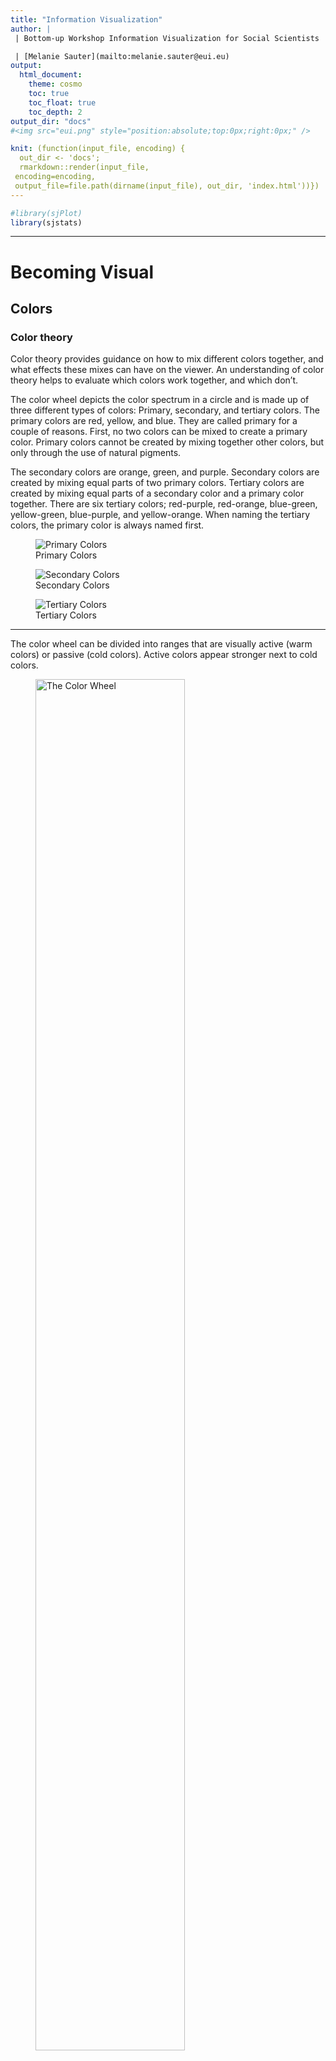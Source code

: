 ```yaml
---
title: "Information Visualization"
author: |
 | Bottom-up Workshop Information Visualization for Social Scientists

 | [Melanie Sauter](mailto:melanie.sauter@eui.eu) 
output: 
  html_document:
    theme: cosmo
    toc: true
    toc_float: true
    toc_depth: 2
output_dir: "docs"
#<img src="eui.png" style="position:absolute;top:0px;right:0px;" />

knit: (function(input_file, encoding) {
  out_dir <- 'docs';
  rmarkdown::render(input_file,
 encoding=encoding,
 output_file=file.path(dirname(input_file), out_dir, 'index.html'))})
---
```

```r
#library(sjPlot)
library(sjstats)
```


***

# Becoming Visual {.tabset}

## Colors

### Color theory

Color theory provides guidance on how to mix different colors together, and what effects these mixes can have on the viewer. An understanding of color theory helps to evaluate which colors work together, and which don't.

The color wheel depicts the color spectrum in a circle and is made up of three different types of colors: Primary, secondary, and tertiary colors. The primary colors are red, yellow, and blue. They are called primary for a couple of reasons.  First, no two colors can be mixed to create a primary color. Primary colors cannot be created by mixing together other colors, but only through the use of natural pigments. 

The secondary colors are orange, green, and purple.  Secondary colors are created by mixing equal parts of two primary colors. 
Tertiary colors are created by mixing equal parts of a secondary color and a primary color together.  There are six tertiary colors; red-purple, red-orange, blue-green, yellow-green, blue-purple, and yellow-orange. When naming the tertiary colors, the primary color is always named first. 



<div class = "row">
<div class = "col-md-4">
![Primary Colors](primary.jpg)
</div>

<div class = "col-md-4">
![Secondary Colors](secondary.jpg)
</div>

<div class = "col-md-4">
![Tertiary Colors](tertiary.jpg)
</div>
</div>

***

The color wheel can be divided into ranges that are visually active (warm colors) or passive (cold colors). Active colors appear stronger next to cold colors. 



![The Color Wheel](colors.jpg){ width=75% }


***

### Color Schemes

Color schemes are practical guidlines on how to mix colors together.

*Monochromatic* means one (mono) color (chroma). A monochromatic color scheme consists of only one color and its shades and tints.


*Analogous colors* are next to each other on the color wheel. They can have an intense yet harmonic effect. 
 
*Complementary colors* are found directly across from each other on the color wheel. They provide a strong contrast.

*Color triads* are three colors that are equally spaced apart from each other on the color wheel. 

*Warm colors* are associated with warm things. 

*Cool colors* are usually associated with cold things. 

***

### Complementary Colors 

<div class = "row">
<div class = "col-md-6">

Complementary Colors  are located opposite each other on the color wheel.
Every visual presentation involves figure-ground relationships. This relationship between a subject (or figure) and its surrounding field (ground) will evidence a level of contrast; the more an object contrasts with its surrounds, the more visible it becomes.
</div>

<div class = "col-md-6">
![](complementary.png){ width=75% }
</div>
</div>

<br>


Complementary colors can have interesting and intense effects. This may be a desirable effect, or a problem if there is text involved.

![Complementary Colors](complementary2.jpg){ width=75% }


***

#### Color Values

Value is the darkness or lightness of a color.  When dealing with pure color (hue), value can be affected by adding white or black to a color. Adding white to a color produces a tint. Adding black to a color produces a shade.

![Color Values](colorvalue.jpg){ width=75% }

***

### Color Blindness

Color blindness is the inability to differentiate certain colors. It comes in different forms, but the most common is red-green color blindness. There are multiple causes, but the most common cause is a mutated X Chromosome. Because men have only one X chromosome, they are more often affected by colorblindness Around 8% of adult men suffer from color blindness. Women on the other hand have two X chromosomes, which is why only few women are color blind. 

The most common type of color blindness is red green color blindness, this type affects about 95% of all color blind people. It means that the affected person can either not see the color red or green or both as colors but only as shades of grey, and hence not distinguish between them. The remaining 5% of colorblindness is made up of blue yellow color blindness, and less commonly – total color blindness. 

Below you can see an R package that tests graphic output for different types of color blindess. The first figure shows a graph as seen by a non-colorblind person. The second figure shows how different types of color blindness affect the vision of the same graph. The R package *colorblindr* can be downloaded  [here](https://github.com/clauswilke/colorblindr)

![Source: Colorblindr R Package](sim1.png){ width=60% }

![Source: Colorblindr R Package](sim.png)

***

### Color Systems

*SUBTRACTIVE COLOR*

The subtractive method is applied when we paint or print colors. As you know from painting, if you add more and more layers of colors, the shade will get darker and end in black. 
This is where the CMYK (Cyan, Magenta, Yellow and Key Color) color system is used. 

*ADDITIVE COLOR*

On digital screens, colors are created with light. If we do not have any light, we see black. The more colors we add, the lighter it gets and ends in white. 
This is when the RGB color system is applied. Most pictures you find on the internet are in the RGB mode and thus not printable. Although most modern office printers automatically convert the colors to CMYK mode, you need to take the color mode into consideration when submitting to a professional printer. 

### Tools to help you choose your colors

The following websites help you choose a harmonic color palette:

http://paletton.com

https://mycolor.space

https://coolors.co 

## Fonts


### What is Typography?
Typography is the style, arrangement, or appearance of typeset matter
The main goal of typography is presenting information in a way that is readable and easy to consume.

### Classifications

*Serif*
these typefaces are the more traditional ones. “Serifs” are
the little feet or arms that hang off the end of letter strokes, and typically
add a thick/thin look to the letter. Serif fonts are considered the easiest
fonts to read so they are most often used as text or “body” copy

*Sans-Serif*
As the name suggests, sans-serif fonts are 'without serifs' and usually have an overall even stroke weight. Sans serif fonts can evoke a more modern look because they were not created until the 19th century. While they can also be harder to read, they are often used only for small amounts of copy, subheadings, or large headlines. Helvetica is the most universal sans serif font as it is used around the world.

<br>

For large amounts of text, serif fonts are generally thought to move the eye along more effectively and increase reading speed, especially in print (though this obviously depends the characteristics of the specific font used). On the other hand, sans-serif fonts are often favored for online/on-screen text due to their simplified letterforms that display more clearly at various screen resolutions.

### Alignment

- align left

- align right

- align center

- justified

### Widows & Orphans
If a single word or very short line is left at the end of a column it is called a Widow. Likewise if the same is left at the top of the following column this is called an Orphan. Both of these are considered bad typography as they cause distracting shapes in a block of type. They can usually be fixed easily in the same way as the rag, by reworking the line breaks in the column or by editing the copy.

<div class = "row">
<div class = "col-md-6">
![Widow: They have a past but no future](widow.jpg)


</div>

<div class = "col-md-6">

![Orphan: They have no past but a future](orphan.jpg)
</div>
</div>

### Anatomy
![Anatomy of Type](typography.jpg)


### Basic Typography rules

point size should be 10–12 points in printed documents, 15-25 pixels on the web.

line spacing should be 120–145% of the point size.

The average line length should be 45–90 characters (including spaces).

Never use underlining, except perhaps for web links.

Use centered text sparingly.

Use bold or italic as little as possible.

### How to combine fonts

Before we start looking for a font to add to our design and combine it with our body text font, we need to ask ourselves: do we really need more than one font? Don’t just add one for the sake of it. There’s no rule in typography that says the more fonts used the better (the contrary is probably more true).

One of the main reasons that pairing serif and sans-serif fonts works so well is that it creates contrast. This idea of contrast brings together multiple concepts that you should be considering, including hierarchy and how fonts complement each other.

Contrast can be achieved in a number of ways, including through style, size, weight, spacing, and color, among others. In the example below, a bold, chunky font is paired with a tall, thin one—and although they’re almost complete opposites, they work nicely together in large part because they are so different. The differences help create distinct roles for each font, allowing them to stand out as individual pieces of information.

When combining fonts, you do want contrast, but you don’t want conflict. Just because fonts are different doesn’t mean they will automatically work well together. Generally speaking, typefaces that share a couple qualities—maybe they have similar proportions, or the lowercase letters have the same height (known as “x-height”)—are more likely to look harmonious together, even if the overall appearance differs.

choosing fonts that are too similar (i.e., don’t have enough contrast) becomes problematic. You’ll have trouble establishing a hierarchy because the fonts aren’t visually distinguishable from each other. And any differences that are discernible may look more like a mistake than a purposeful choice.



### Tools for Typography

https://medium.muz.li/typography-that-sacred-cow-ea7a5909ca70

Font Combinations: 
https://www.canva.com/font-combinations/ 
https://archetypeapp.com/

## Technicalities

### Pixel vs. Vector
The key difference between pixel and vector based graphics is how the image is structured. Pixel based graphics are made up from lots of tiny physical squares (or ‘pixels’) where as vector graphics are mapped out using mathematical equations which calculate where the edges of the shapes sit in relation to one another.

As an example; fonts are always created using vectors so that the colours can be changed efficiently and the symbol can be easily scaled up to any size without losing quality. In contrast, digital photographs are always made up of pixels, which allows for a much more efficient blending of the colours as each physical pixel block can be coloured individually – rather than each shape being mapped out and filled with a gradient, as it would have to be if it were made up using vectors.

![Vector vs. Pixel Image](vectore.jpg){ width=50% }


Pixel graphics use a grid of small, square picture elements (pixels) for displaying graphics. Each pixel has a particular position and a particular colour value. The total number of pixels in an image is always the same. If the image is enlarged, the resolution is reduced. Then the image often looks “jagged“. If an interpolation is used the image looks smooth
but not as sharp. 
Dataforms: JPG, PNG, TIFF, GIF, PSD, BMP

Vector graphics are created from mathematically defined lines (vectors) and curves.
Vectors draw pictures on the basis of their geometrical characteristics. Vector graphics are not defined by a fixed number of pixels. Therefore they are not dependent on resolution.
During expansion the contours are scaled without affecting the quality of the pictures or increasing the quantity of data. Vector graphics are always displayed or printed in the resolution of the relevant output device. Therefore they are suitable for showing sharp contours and details.
Dataforms: PDF, EPS, AI, CDR, WMF,

### Dataforms



|               | EPS                                                                                                                                                                                                   | GIF                                                                                                                                          | JPEG                                                                                                                                                                   | PDF                                                                                                             | TIFF                                                                                                                                |
|---------------|-------------------------------------------------------------------------------------------------------------------------------------------------------------------------------------------------------|----------------------------------------------------------------------------------------------------------------------------------------------|------------------------------------------------------------------------------------------------------------------------------------------------------------------------|-----------------------------------------------------------------------------------------------------------------|-------------------------------------------------------------------------------------------------------------------------------------|
| Description   | EPS (Encapsulated PostScript) is actually a page description language but is also used for describing images, and especially vector graphics.                                                         | GIF is in most cases used for screen presentations and animations.                                                                           | JPEG (Joint Photographics Experts Group) is the most common format on the Internet because it allows to compress images a lot without limiting the color range such as in GIFs .                           |  PDF (Portable Document Format) is produced by Adobe Acrobat and the format is based on PostScript (PS) format. |  TIFF (Tagged Image File Format) is one of the most common formats.                                                                 |
| Purpose       | A platform-independent printing format.                                                                                                                                                               | GIF (Grafic Interchange Format) is the perfect dataform for Internet figures that only requires up to 256 indexed colours.                                               | Internet publications, presentations, never for print!                                                                                                                 | A cross application/platform description and publishing format.                                                 | Platform independent format for photos etc. TIFF has become a defacto standard for pixel images.                                    |
| Advantages    | EPS has been a de facto standard within the graphic industry during the last fifteen years. It offers a very good printing quality on PS-printers. EPS is mostly used for storing vector information. | Most image software can import and export GIF-files. The file format offers extremely small files which is ideal for internet publications.  | The format offers a very good compression, especially for photos. Thecompression will reduce the file size by approximately 5 to 20 times.                             | Very good printing quality. A standard in desktop publishing. All information will be stored inside a PDF.      | The format is supported in almost every image and word processing software, and it does not compress the data. Ideal for printing.  |
| Disadvantages | There are sometimes problems when printing these files on printers that don’t support the Postscript format.                                                                                          | Maximum 256 colours can be stored in the file. That means that there is always a quality loss when you use it for photos.                    | The format uses a lossy compression. This means that you will loose information every time you save the image.You should not use JPEG as a master copy of your images. | Only limited options to edit a PDF-file.                                                                        | Large images require large storage space. Not the best format for online publications.                                              |

### Image Resolutions

To determine whether your raster images are a suitable resolution for a specific application, you need to check their pixel density. Units of measurement such as dots per inch (DPI) or pixels per inch (PPI) refer to the number of pixels in one inch of the image. These measurements become important when you attempt to use raster images in specific places, such as on the web or in print publications.

The web, historically, displays 72dpi (72 dots or pixels per inch) – a relatively low pixel density however most modern displays are now much higher. That said many images on the web are still in that 72-100 dpi range. While monitors can display higher resolution the web also needs to optimized for speed so images around 100 dpi hit the sweet spot for looking great on a screen but also loading quickly. Raster images with a low DPI in the 72-100 look nice and crisp on the web. But this same low DPI image may not be suitable for printing on a brochure or packaging. To correctly print an image, it should be at least 300dpi, a much higher pixel density than the web displays. Resizing a low DPI image pulled from the web to fit the dimensions of your print project won’t work because the same finite number of pixels only get bigger and begin to distort. For example, let’s say you want to print your logo at 2″x3″ on a brochure. If have a 72dpi jpg of your logo and it’s 2-inches by 3-inches, it will need to be “stretched” to more than 3 times the size to get it up to 300dpi. That 72dpi logo may look great on your computer monitor, but when it prints at 300dpi it will look pixilated. Instead you should use a vector version of your logo (.EPS or .AI) or create a raster (JPG) with the exact dimensions desired and at 300dpi.

***

# Data Visualization {.tabset}

## Basic Principles 

Visualization may not be as precise as statistics, but it provides a unique view onto data that can make it much easier to discover interesting structures than numerical methods. Visualization also provides the context necessary to make better choices and to be more careful when fitting models. Anscombe’s Quartet is a case in point, showing that four datasets that have identical statistical properties can indeed be very different.


![).](anscombe.jpg)

When we visualize data, it means that we are encoding data into visual forms such as colors, size, shape, etc. Although our data pretty much decides which type of graphs we can consider, the human brain cannot decode the information of all types of data visualization equally. 

In the mid-1980s, Cleveland and McGill (1985) ran [experiments](http://courses.ischool.berkeley.edu/i247/f05/readings/Cleveland_GraphicalPerception_Science85.pdf) measuring how accurately people were able to perceive the quantitative information encoded by different types of data visualization. People were asked to estimate two values within a chart, or compare values between charts. 
In 2010, Heer & Bostock (2010) [replicated](https://dl.acm.org/citation.cfm?id=1753357) Cleveland’s earlier experiments and added additional assessments, such as rectangular-area graphs. 

The overall pattern of results shows less accurate perception as we move from length-based scales to angles and finally areas. 

![Source: Healy (2019)](cleveland.png)

*Schematic representation of basic perceptual tasks for nine chart types, by Heer and Bostock, following Cleveland and McGill. In both studies, participants were asked to make comparisons of highlighted portions of each chart type, and say which was smaller.*

We best judge a quantity if we have a clear scale on which elements are aligned, such as a denoted y-axis for bar charts. When elements are not clearly marked by a scale, comparison is a bit harder but still good. It is more difficult again to compare the lengths of lines without a common baseline.

We tend to misjudge quantities represented as angles. This is why pie charts are usually a bad idea. We also misjudge areas. We have known for a long time that area-based comparisons of quantities are easily misinterpreted or exaggerated. For example, values in the data might be encoded as lengths which are then squared to make the shape on the graph. The result is that the difference in size between the squares or rectangles area will be much larger than the difference between the two numbers they represent. 


Finally, three-dimensional visualization of data is hardest to interprete. 
Our ability to scan the dimension of depth (z-axis) is weaker than our ability to grasp the x and y axes. Three-dimensional visualization can look impressive, but they are also harder to judge.



***

### Which chart type should I use?

This is a frequently asked question, and the answer is: There is no best answer. However, you should ask by asking yourself “What would you like to show?”.  Below you can see a basic framework to identify different chart types for different data types. Experiment with different charts to see which chart works best to tell the story in your data.

<br>

![](choosing-chart.jpg)

The most important question you should always ask is: "“What is it about the data that I would like to visualize?”. The struggle of a good visualization is often find not a visualization problem, but an operationalization problem.

Information visualization is not an art, but a systematic process. You need to clarify which attributes of your data you want to highlight, and how these attributes relate to other attributes in the data. 




*When is data visualization useful? *

The less straight-forward the answer to your question, the more useful data visualization might be. If your question is 'how many toothpastes did our company sell in a given year?', you do not need to visualize the numeric answer to that question. However, if you ask how did our toothpaste sells do compared to other toothpaste companies in a given year, a graphic visualization might be useful to look at the differences and comparisons. Vague questions require you to look at your data from different perspectives and angles. Visualizating your data for vague questions can thus be useful to draw inferences based on your own knowledge. 

In most statistic courses for social scientists, creating a graph is part of your statistical analysis. You're being taught to create a graph from your results, to show your effects, or maybe look at the distribution of your data visually. 

This ignors that information visualization can be of much greater use than only showing the outcome of an analysis. In fact, the most cited parts of a paper are usually the parts exploring, describing and interpreting the data at hand, which typically requires good and simple visualization. Exploring data visually might then give you indices on how to further work with the data, e.g. statistical analysis, machine learning, network analysis, etc. In other words, information visualization can be vital in the step to a successful operationalization. 

*Types of information visualization*


![Source: McCandless (2013).](typesinfo.jpg)




### Tables

Tables are usually better than graphics for 20 or less numbers. The special power of graphics comes with large datasets. Tables also work well when the data presentation requires many localized comparisons. 


![Source: New York Times, November 9, 1980.](tufte-table.jpg){ width=65% }


Tables are often presented with rows/cols ordered alphabetically which is good for looking up specific values, but it is bad for seeing patterns, trends, anomalies. It is better to sort rows or columns by means or medians and to shade cells according to values. If you are going to present the numbers, round a lot. Nobody wants to see all those decimals. 

<div class = "row">
<div class = "col-md-6">
![Basic table, hard to stay on the right line when reading it. ](ldc-conflict-2.jpg)

</div>

<div class = "col-md-6">
![Cleaned table, sorted according to countries and status. Shaded areas enhance readability. ](ldc-conflict-1.jpg)

</div>
</div>

## Good and Bad Graphs 

Like good writing, good graphical displays of data communicate ideas with clarity, precision, and efficiency.
Like poor writing, bad graphical displays distort or obscure the data, make it harder to understand or compare, or otherwise thwart the communicative effect which the graph should convey.

### Good Figures
Coming across a good visualization in this dense information jungle nowadays is a relief, because it is effortless and just poures in. 

After pie charts, double Y-axis graphs have caused more trouble
than almost any other

When we look at maps, we tend to focus on the substantive matter of the data and don't primarily think about the methodology behind it. 

*Time-Series*

A random sample of 4'000 graphics from 15 popular newspapers and magazins from around the world between 2974 and 1980 showed that 75% of these graphics displayed time-series Tufte (1983). 
The strength of time-series is the natural ordering of the time scale, and the ability to make big data sets with lots of variability easily visual. 

Adding an addiitonal space dimension to time-series (if your data allows) increases explanatory power. The following examples show complex multivariate graphics that are so easy to understand that viewers barely notice the multiple dimensions. 


*Narrative Graphics of Time and Space*

<<<<<<< HEAD
![Minard's visualization of Napoleon's retreat from Moscow, Paris 1885.](Minard Napoleon.jpg)

*Visual Area and Numerical Measure*

![Antonio Gabaglio, Teoria Generale della Statistica (Milan, second edition, 1888).](postale.jpg)


*Context is essential*

Good data visualization should always answer the question 'compared to what?'. Too few data in a graph should always alarm you. Consider the example about traffic deaths in the 'bad figures' section. 

*Data-Ink*

Good information visualization should invoke your focus on the substance of the data and nothing else. STatistical graphics are instruments to help people reason about quantitative information. 
Data-Ink is the non-erasable core of a graphic, the non-redundant ink arranged in response to variation in the numbers represented. That ink changes as the data changes. You should try to maximize the share of data-ink in your graph. Erase non-data-ink within reason.

*Chartjunk*

The decoration of graphs produces a lot of ink that is not necessary to understand the data behind the graph. This non-data-ink is called chartjunk. This can include

* unintentional optical art (eye-catching visual additions to a graph that distracts from the actual information and distorts the reader)

* The Grid (Grids are mostly for the intitial plotting of the data, but they carry no information and clutter up the graphic)

* Self-promoting graphics (when the data measures and elements become the design elements)

<div class = "row">
<div class = "col-md-6">
![Redesign Histogram. The left figure is a basic ggplot2 output in R. ](bdldc.jpg)

</div>

<div class = "col-md-6">
![The right figure is more viewer-friendly and has less Chartjunk, typefont is clear, words run from left to right. ](bdldc2.jpg)

</div>
</div>


*Maps*

As the importance of location data continues to grow so do the ways you can visualize this information. Maps are great for an intuitive to look at spatial patterns and great for distributing geographic data. In many cases, just by making a map you are doing analysis. That’s because you’re making the map for a reason. You have a question you want the map to help answer: Where has disease ravaged trees? Which communities are in the path of a wildfire? Where are areas of high crime? It’s also because when you make a map, as with any analysis, you’re making decisions about which information to include and how to present that information. Effective visualization is valuable for communicating results and messages clearly in an engaging way. Here are three key decisions that affect the information a map presents and the story it tells.

![Source: flowingdata.com (2019)](bars-vs-grocery.png)

http://metrocosm.com/global-migration-map.html

https://whitecollar.thenewinquiry.com/#dr5rud9 

https://flowingdata.com/2015/12/15/a-day-in-the-life-of-americans/ 

Tyler Vigen wrote an [algorithm](http://tylervigen.com/spurious-correlations) that attempts to automatically find things that correlate.

### Bad Figures

The following example is adapted from Tufte (1983). He shows how data out of context can present untruthful results. When presenting results or effects, you should always show the answer to the question 'compared to what', such as time before/after or other units. 

![*Adapted from Tufte (1983)*](traffic1.jpg){width=60%}

Design that is too data thin should always raise your suspicion and you should consider the question 'compared to what?'. Here, a few more datapoints lead to a completely different conclusion. In the first figure, one could assume that a stricter enforcement of speed limits lead to a significant decrease in traffic deaths. However, the second figure below shows that there was actually a sudden increase before the law enforcement. Thus, the drop might not be correlated with law enforcement. 

![](traffic2.jpg){width=60%}

The line connecting the two datapoints in the first figure could have a variety of other time-paths before and after. 

![](traffic3.jpg)

Bringing other states into the picture further reveals that not only Connecticut had a sudden increase in 1955 in traffic deaths. 

![*Adapted from Tufte (1983)*](traffic4.jpg){width=60%}

Think about the responsibility you have towards your reader. Depending on the platform and publication, showing an untruthful chart can lead to a lie being repeated thousands of times. Here are some principles you should consider in order to keep your graphs truthful (Tufte 1983, 77):
1. The representation of numbers should always be directly proportional to the numerical quantities represented. 
2. Clear labelling should avoid ambiguities in interpreting graphs. In the best case, you write the labelling directly on the graph. Add important event labels. 
3. Show data variation, not design variation. 
4. Graphics shouldn't quote data out of context
5. The number of dimensions in your graph should never exceed the number of dimensions in your data. 

## Resources 

UN Icons
https://thenounproject.com/ochavisual/collection/ocha-humanitarian-icons-v02/

https://vimeo.com/128373915 

https://flowingdata.com/

https://govdna.frontwise.com/#layout/data/country/THA/x/12/y/5/z/8/a/0
 
 https://projects.interacta.io/country-tsne/
 
 Tufte in R: http://motioninsocial.com/tufte/#minimal-line-plot
 
 
 

Sarah Leo, a visual journalist at The Economist, looked through the archives and found some charts that could use a re-design.
https://medium.economist.com/mistakes-weve-drawn-a-few-8cdd8a42d368

# Adobe Illustrator
(Show revised Bar Chart here like Tufte)

# Tableau

Tableau is a Business Intelligence tool for visually analyzing the data. Users can create and distribute an interactive and shareable dashboard, which depict the trends, variations, and density of the data in the form of graphs and charts. Tableau can connect to files, relational and Big Data sources to acquire and process data. The software allows data blending and real-time collaboration, which makes it very unique. It is used by businesses, academic researchers, and many government organizations for visual data analysis.


On opening Tableau, you will get the start page showing various data sources. Under the header “Connect”, you have options to choose a file or server or saved data source. 

While working on Tableau, data can have Live Connection where any change in the source data will be automatically updated in Tableau. On the other hand, data can be Extracted to Tableau repository so that any change made here will not affect the original source data. The second option uses less memory on your computer. 

Now we’re on the Data Source Page. From here, we can choose which sheets or tables
we’d like to use. We can drag Orders to the canvas. If we want to bring out more
information from the same data source, we simply drag the other table onto the canvas

Click on the sheet tab down here at the bottom.
We simply drag the fields out, let’s bring: Category to rows, Segment to rows, Quantity to columns, Market to columns, and let’s bring Market to color, as well

The data pane on the left is broken up into dimensions and measures that represent the column headers in the excel sheet. What are dimensions and measures? Dimensions are categorical fields, in this case, fields such as date, customer, and Category. These are fields that we want to slice and dice our numerical data by. Dimensions are often discrete. Discrete fields create labels in the chart and are color coded blue in the data pane and in the view. Measures, on the other hand, are our metrics. They are the numbers we want to analyze. 

If we want to see this over time, we can drag Order Date to the top of the view. Tableau Desktop aggregates our dates at the year level. We can expand this with the plus (+) symbol on the pill. Now we see both quarters and years in the view. 

If we still want to see the original Sales, we can simply place it back into the
visualization. Perhaps we want to have the Year over Year Growth values appear in
a tooltip instead of a graph, we can simply move it to the Tooltip shelf. The tooltip provides additional information when we hover over marks in the view. For example, here in November of 2015, we see we’re almost 50% up from the previous year.

We could even leave comments. For example, we see there’s a yearly dip in sales in July, but we rebound in the fall. We can leave an annotation by right-clicking, selecting Annotate, and adding a point Annotation.

Crosstab and Exporting Data
What if we want the raw numbers behind this timeline? Tableau Desktop makes this
very easy to do. We can right click on the viz and copy the data, and then paste it into Excel – this includes even that Quick Table calculation we did—or we can simply right-click on the tab and “Duplicate as a Crosstab”. We can easily swap our axes and move Category to the Rows shelf. Let’s make this fit a little better

We can right click on the Category pill and select Show Highlighter – if we select Office Supplies, we can see that the fall of 2015 is dark green. 

Tableau Desktop provides a simple tool called “Show Me” to help in cases where we know the data we want to look at, but don’t know how to create an effective view. “Show Me” contains a list of common chart types that can help you start your analysis. Notice how different chart types come available based on what measures and
dimensions we’ve chosen. 

Let’s add a trend line. We can do this easily from the analytics pane, selecting trend line and bringing it into the view. 

Dashboards
Multiple individual views can be combined into a single dashboard. Click the new dashboard tab. 


# References 




